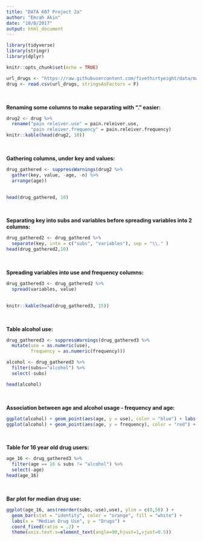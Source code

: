 ```yaml
---
title: "DATA 607 Project 2a"
author: "Emrah Akin"
date: "10/8/2017"
output: html_document
---
```


```r
library(tidyverse)
library(stringr)
library(dplyr)
```

```r
knitr::opts_chunk$set(echo = TRUE)
```

```r
url_drugs <- "https://raw.githubusercontent.com/fivethirtyeight/data/master/drug-use-by-age/drug-use-by-age.csv"
drug <- read.csv(url_drugs, stringsAsFactors = F)
```

<br>

**Renaming some columns to make separating with "." easier:**
```r
drug2 <- drug %>%
  rename("pain releiver.use" = pain.releiver.use,
         "pain releiver.frequency" = pain.releiver.frequency)
knitr::kable(head(drug2, 10))

```

<br>

**Gathering columns, under key and values:**
```r
drug_gathered <- suppressWarnings(drug2 %>% 
  gather(key, value, -age, -n) %>% 
  arrange(age))
  

head(drug_gathered, 10)
```

<br>

**Separating key into subs and variables before spreading variables into 2 columns:**
```r
drug_gathered2 <- drug_gathered %>% 
  separate(key, into = c("subs", "variables"), sep = "\\." )
head(drug_gathered2,10)
```

<br>

**Spreading variables into use and frequency columns:**
```r
drug_gathered3 <- drug_gathered2 %>% 
  spread(variables, value)
  

knitr::kable(head(drug_gathered3, 15))

```

<br>

**Table  alcohol use:**
```r
drug_gathered3 <- suppressWarnings(drug_gathered3 %>% 
  mutate(use = as.numeric(use),
         frequency = as.numeric(frequency)))

alcohol <- drug_gathered3 %>% 
  filter(subs=="alcohol") %>% 
  select(-subs)

head(alcohol)

```

<br>

**Association between age and alcohol usage - frequency and age:**
```r
ggplot(alcohol) + geom_point(aes(age, y = use), color = "blue") + labs(x = "Age", y = "Median Use")
ggplot(alcohol) + geom_point(aes(age, y = frequency), color = "red") + labs(x = "Age", y = "Freuency")
```

<br>

**Table for 16 year old drug users:**
```r
age_16 <- drug_gathered3 %>% 
  filter(age == 16 & subs != "alcohol") %>% 
  select(-age) 
head(age_16)
```

<br>

**Bar plot for median drug use:**
```r
ggplot(age_16, aes(reorder(subs,-use),use), ylim = c(0,50) ) + 
  geom_bar(stat = "identity", color = "orange", fill = "white") +
  labs(x = "Median Drug Use", y = "Drugs") +
  coord_fixed(ratio = .2) +
  theme(axis.text.x=element_text(angle=90,hjust=1,vjust=0.5))
```


